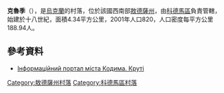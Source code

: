 {{coord|47|57|45|N|29|12|43|E|scale:30000|display=title}}

'''克魯季'''（{{lang-uk|Круті}}），是[[烏克蘭|烏克蘭]]的村落，位於該國西南部[[敖德薩州|敖德薩州]]，由[[科德馬區|科德馬區]]負責管轄，始建於十八世紀，面積4.34平方公里，2001年人口820，人口密度每平方公里188.94人。

==參考資料==
* [https://web.archive.org/web/20160304122451/http://kodyma.od.ua/articles.php?article_id=10 Інформаційний портал міста Кодима. Круті]

{{DEFAULTSORT:Круті}}
[[Category:敖德薩州村落|Category:敖德薩州村落]]
[[Category:科德馬區村落|Category:科德馬區村落]]


{{Odessa-geo-stub}}